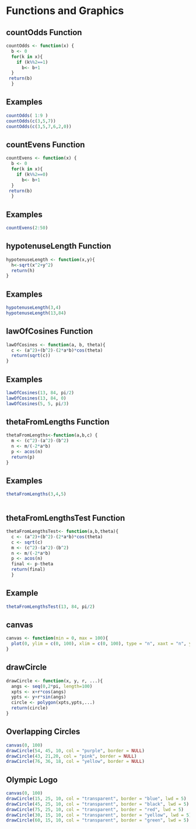 Functions and Graphics 
========================================================

## countOdds Function
```r
countOdds <- function(x) {
  b <- 0
  for(k in x){
    if (k%%2==1) 
      b<- b+1
  }
 return(b)
  }
```

## Examples
```r
countOdds( 1:9 )
countOdds(c(3,5,7))
countOdds(c(3,5,7,6,2,0))
```

## countEvens Function
```r
countEvens <- function(x) {
  b <- 0
  for(k in x){
    if (k%%2==0) 
      b<- b+1
  }
 return(b)
  }
```

## Examples
```r
countEvens(2:50)
```

## hypotenuseLength Function
```r
hypotenuseLength <- function(x,y){
  h<-sqrt(x^2+y^2)
  return(h)
}
```

## Examples
```r
hypotenuseLength(3,4)
hypotenuseLength(13,84)
```

## lawOfCosines Function
```r
lawOfCosines <- function(a, b, theta){
  c <- (a^2)+(b^2)-(2*a*b)*cos(theta)
  return(sqrt(c))
}
```

## Examples
```r
lawOfCosines(13, 84, pi/2)
lawOfCosines(13, 84, 0)
lawOfCosines(5, 5, pi/3)
```

## thetaFromLengths Function
```r
thetaFromLengths<-function(a,b,c) {
  m <- (c^2)-(a^2)-(b^2)
  n <- m/(-2*a*b)
  p <- acos(n)
  return(p)
}
```

## Examples
```r
thetaFromLengths(3,4,5)
 
```

## thetaFromLengthsTest Function
```r
thetaFromLengthsTest<- function(a,b,theta){
  c <- (a^2)+(b^2)-(2*a*b)*cos(theta)
  c <- sqrt(c)
  m <- (c^2)-(a^2)-(b^2)
  n <- m/(-2*a*b)
  p <- acos(n)
  final <- p-theta
  return(final)
  }
```

## Example
```r
thetaFromLengthsTest(13, 84, pi/2)
```

## canvas
```r
canvas <- function(min = 0, max = 100){
  plot(0, ylim = c(0, 100), xlim = c(0, 100), type = "n", xaxt = "n", yaxt = "n", xlab = "", ylab = "", bty = "n", asp = 1)
}
```

## drawCircle
```r
drawCircle <- function(x, y, r, ...){
  angs <- seq(0,2*pi, length=100)
  xpts <- x+r*cos(angs)
  ypts <- y+r*sin(angs) 
  circle <- polygon(xpts,ypts,...)
  return(circle)
}
```

## Overlapping Circles
```r
canvas(0, 100)
drawCircle(54, 45, 10, col = "purple", border = NULL)
drawCircle(43, 21,20, col = "pink", border = NULL)
drawCircle(76, 36, 18, col = "yellow", border = NULL)
```

## Olympic Logo
```r
canvas(0, 100)
drawCircle(15, 25, 10, col = "transparent", border = "blue", lwd = 5)
drawCircle(45, 25, 10, col = "transparent", border = "black", lwd = 5)
drawCircle(75, 25, 10, col = "transparent", border = "red", lwd = 5)
drawCircle(30, 15, 10, col = "transparent", border = "yellow", lwd = 5)
drawCircle(60, 15, 10, col = "transparent", border = "green", lwd = 5)
```
